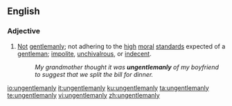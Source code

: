 ==English==

===Adjective===
{{en-adj}}

# [[not|Not]] [[gentlemanly]]; not adhering to the [[high]] [[moral]] [[standards]] expected of a [[gentleman]]; [[impolite]], [[unchivalrous]], or [[indecent]].
#: ''My grandmother thought it was '''ungentlemanly''' of my boyfriend to suggest that we split the bill for dinner.''

[[io:ungentlemanly]]
[[it:ungentlemanly]]
[[ku:ungentlemanly]]
[[ta:ungentlemanly]]
[[te:ungentlemanly]]
[[vi:ungentlemanly]]
[[zh:ungentlemanly]]